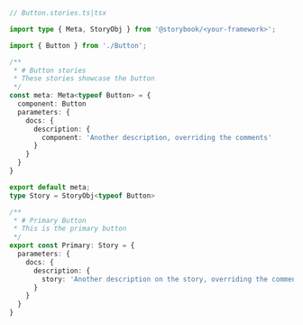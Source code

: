 ```ts
// Button.stories.ts|tsx

import type { Meta, StoryObj } from '@storybook/<your-framework>';

import { Button } from './Button';

/**
 * # Button stories
 * These stories showcase the button
 */
const meta: Meta<typeof Button> = {
  component: Button
  parameters: {
    docs: {
      description: {
        component: 'Another description, overriding the comments'
      }
    }
  }
}

export default meta;
type Story = StoryObj<typeof Button>

/**
 * # Primary Button
 * This is the primary button
 */
export const Primary: Story = {
  parameters: {
    docs: {
      description: {
        story: 'Another description on the story, overriding the comments'
      }
    }
  }
}
```

